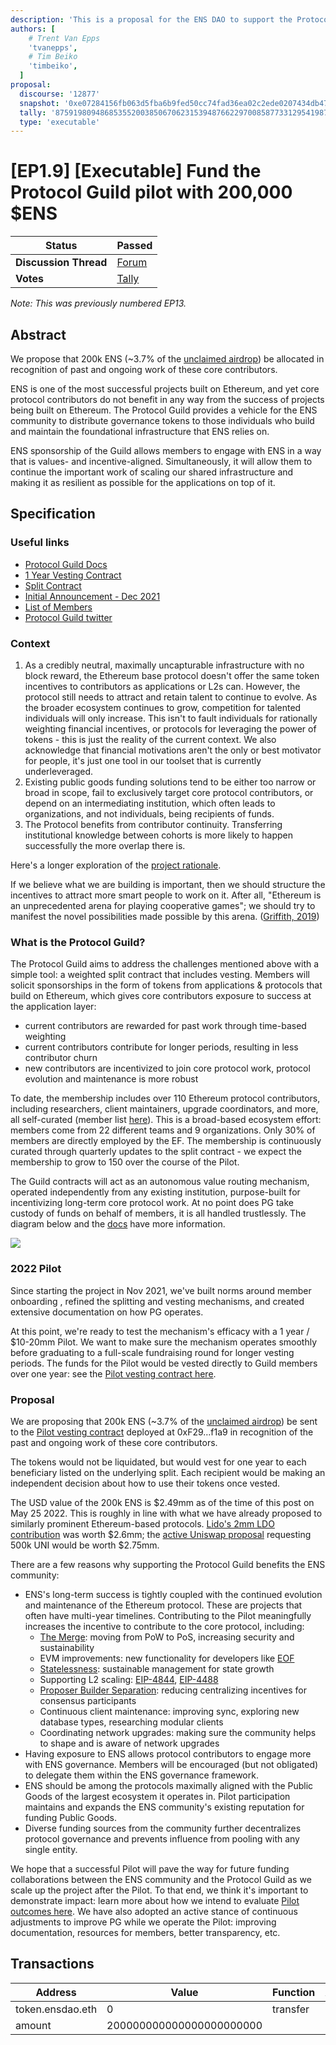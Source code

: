 ```yaml
---
description: 'This is a proposal for the ENS DAO to support the Protocol Guild Pilot, a vested split contract which directs funding to 110 Ethereum core protocol contributors over one year.'
authors: [
    # Trent Van Epps
    'tvanepps',
    # Tim Beiko
    'timbeiko',
  ]
proposal:
  discourse: '12877'
  snapshot: '0xe07284156fb063d5fba6b9fed50cc74fad36ea02c2ede0207434db476884104b'
  tally: '8759198094868535520038506706231539487662297008587733129541987545743856603253'
  type: 'executable'
---
```


# [EP1.9] [Executable] Fund the Protocol Guild pilot with 200,000 $ENS

| **Status**            | Passed                                                                                                                       |
| --------------------- | ---------------------------------------------------------------------------------------------------------------------------- |
| **Discussion Thread** | [Forum](https://discuss.ens.domains/t/12877)                                                                                 |
| **Votes**             | [Tally](https://www.tally.xyz/gov/ens/proposal/8759198094868535520038506706231539487662297008587733129541987545743856603253) |

_Note: This was previously numbered EP13._

## Abstract

We propose that 200k ENS (\~3.7% of the [unclaimed airdrop](https://twitter.com/ensdomains/status/1522066354387718144)) be allocated in recognition of past and ongoing work of these core contributors.

ENS is one of the most successful projects built on Ethereum, and yet core protocol contributors do not benefit in any way from the success of projects being built on Ethereum. The Protocol Guild provides a vehicle for the ENS community to distribute governance tokens to those individuals who build and maintain the foundational infrastructure that ENS relies on.

ENS sponsorship of the Guild allows members to engage with ENS in a way that is values- and incentive-aligned. Simultaneously, it will allow them to continue the important work of scaling our shared infrastructure and making it as resilient as possible for the applications on top of it.

## Specification

### Useful links

- [Protocol Guild Docs](https://protocol-guild.readthedocs.io/en/latest/index.html)
- [1 Year Vesting Contract](https://app.0xsplits.xyz/accounts/0xF29Ff96aaEa6C9A1fBa851f74737f3c069d4f1a9/)
- [Split Contract](https://app.0xsplits.xyz/accounts/0x84af3D5824F0390b9510440B6ABB5CC02BB68ea1/)
- [Initial Announcement - Dec 2021](https://stateful.mirror.xyz/mEDvFXGCKdDhR-N320KRtsq60Y2OPk8rHcHBCFVryXY)
- [List of Members](https://protocol-guild.readthedocs.io/en/latest/9-membership.html)
- [Protocol Guild twitter](https://twitter.com/ProtocolGuild)

### Context

1. As a credibly neutral, maximally uncapturable infrastructure with no block reward, the Ethereum base protocol doesn't offer the same token incentives to contributors as applications or L2s can. However, the protocol still needs to attract and retain talent to continue to evolve. As the broader ecosystem continues to grow, competition for talented individuals will only increase. This isn't to fault individuals for rationally weighting financial incentives, or protocols for leveraging the power of tokens - this is just the reality of the current context. We also acknowledge that financial motivations aren't the only or best motivator for people, it's just one tool in our toolset that is currently underleveraged.
2. Existing public goods funding solutions tend to be either too narrow or broad in scope, fail to exclusively target core protocol contributors, or depend on an intermediating institution, which often leads to organizations, and not individuals, being recipients of funds.
3. The Protocol benefits from contributor continuity. Transferring institutional knowledge between cohorts is more likely to happen successfully the more overlap there is.

Here's a longer exploration of the [project rationale](https://protocol-guild.readthedocs.io/en/latest/1-proposal-rationale.html).

If we believe what we are building is important, then we should structure the incentives to attract more smart people to work on it. After all, "Ethereum is an unprecedented arena for playing cooperative games"; we should try to manifest the novel possibilities made possible by this arena. ([Griffith, 2019](https://medium.com/@virgilgr/ethereum-is-game-changing-technology-literally-d67e01a01cf8))

### What is the Protocol Guild?

The Protocol Guild aims to address the challenges mentioned above with a simple tool: a weighted split contract that includes vesting. Members will solicit sponsorships in the form of tokens from applications & protocols that build on Ethereum, which gives core contributors exposure to success at the application layer:

- current contributors are rewarded for past work through time-based weighting
- current contributors contribute for longer periods, resulting in less contributor churn
- new contributors are incentivized to join core protocol work, protocol evolution and maintenance is more robust

To date, the membership includes over 110 Ethereum protocol contributors, including researchers, client maintainers, upgrade coordinators, and more, all self-curated (member list [here](https://protocol-guild.readthedocs.io/en/latest/9-membership.html)). This is a broad-based ecosystem effort: members come from 22 different teams and 9 organizations. Only 30% of members are directly employed by the EF. The membership is continuously curated through quarterly updates to the split contract - we expect the membership to grow to 150 over the course of the Pilot.

The Guild contracts will act as an autonomous value routing mechanism, operated independently from any existing institution, purpose-built for incentivizing long-term core protocol work. At no point does PG take custody of funds on behalf of members, it is all handled trustlessly. The diagram below and the [docs](https://protocol-guild.readthedocs.io/en/latest/3-smart-contract.html) have more information.

![](/content/dao/proposals/1.9-1.png)

### 2022 Pilot

Since starting the project in Nov 2021, we've built norms around member onboarding , refined the splitting and vesting mechanisms, and created extensive documentation on how PG operates.

At this point, we're ready to test the mechanism's efficacy with a 1 year / $10-20mm Pilot. We want to make sure the mechanism operates smoothly before graduating to a full-scale fundraising round for longer vesting periods. The funds for the Pilot would be vested directly to Guild members over one year: see the [Pilot vesting contract here](https://app.0xsplits.xyz/accounts/0xF29Ff96aaEa6C9A1fBa851f74737f3c069d4f1a9/).

### Proposal

We are proposing that 200k ENS (\~3.7% of the [unclaimed airdrop](https://twitter.com/ensdomains/status/1522066354387718144)) be sent to the [Pilot vesting contract](https://app.0xsplits.xyz/accounts/0xF29Ff96aaEa6C9A1fBa851f74737f3c069d4f1a9/) deployed at 0xF29…f1a9 in recognition of the past and ongoing work of these core contributors.

The tokens would not be liquidated, but would vest for one year to each beneficiary listed on the underlying split. Each recipient would be making an independent decision about how to use their tokens once vested.

The USD value of the 200k ENS is $2.49mm as of the time of this post on May 25 2022. This is roughly in line with what we have already proposed to similarly prominent Ethereum-based protocols. [Lido's 2mm LDO contribution](https://research.lido.fi/t/proposal-to-fund-the-protocol-guild-pilot-via-a-lido-grant/2016) was worth $2.6mm; the [active Uniswap proposal](https://gov.uniswap.org/t/governance-proposal-should-the-uniswap-community-participate-in-the-protocol-guild-pilot/16824) requesting 500k UNI would be worth $2.75mm.

There are a few reasons why supporting the Protocol Guild benefits the ENS community:

- ENS's long-term success is tightly coupled with the continued evolution and maintenance of the Ethereum protocol. These are projects that often have multi-year timelines. Contributing to the Pilot meaningfully increases the incentive to contribute to the core protocol, including:
  - [The Merge](https://github.com/ethereum/pm/blob/master/Merge/mainnet-readiness.md): moving from PoW to PoS, increasing security and sustainability
  - EVM improvements: new functionality for developers like [EOF](https://notes.ethereum.org/@ipsilon/evm-object-format-overview)
  - [Statelessness](https://notes.ethereum.org/@gballet/Sy-a6T5St): sustainable management for state growth
  - Supporting L2 scaling: [EIP-4844](https://eips.ethereum.org/EIPS/eip-4844), [EIP-4488](https://eips.ethereum.org/EIPS/eip-4488)
  - [Proposer Builder Separation](https://notes.ethereum.org/@vbuterin/pbs_censorship_resistance): reducing centralizing incentives for consensus participants
  - Continuous client maintenance: improving sync, exploring new database types, researching modular clients
  - Coordinating network upgrades: making sure the community helps to shape and is aware of network upgrades
- Having exposure to ENS allows protocol contributors to engage more with ENS governance. Members will be encouraged (but not obligated) to delegate them within the ENS governance framework.
- ENS should be among the protocols maximally aligned with the Public Goods of the largest ecosystem it operates in. Pilot participation maintains and expands the ENS community's existing reputation for funding Public Goods.
- Diverse funding sources from the community further decentralizes protocol governance and prevents influence from pooling with any single entity.

We hope that a successful Pilot will pave the way for future funding collaborations between the ENS community and the Protocol Guild as we scale up the project after the Pilot. To that end, we think it's important to demonstrate impact: learn more about how we intend to evaluate [Pilot outcomes here](https://protocol-guild.readthedocs.io/en/latest/5-initial-pilot.html). We have also adopted an active stance of continuous adjustments to improve PG while we operate the Pilot: improving documentation, resources for members, better transparency, etc.

## Transactions

| Address          | Value                    | Function | Argument  | Value                |
| ---------------- | ------------------------ | -------- | --------- | -------------------- |
| token.ensdao.eth | 0                        | transfer | recipient | theprotocolguild.eth |
| amount           | 200000000000000000000000 |          |           |                      |
